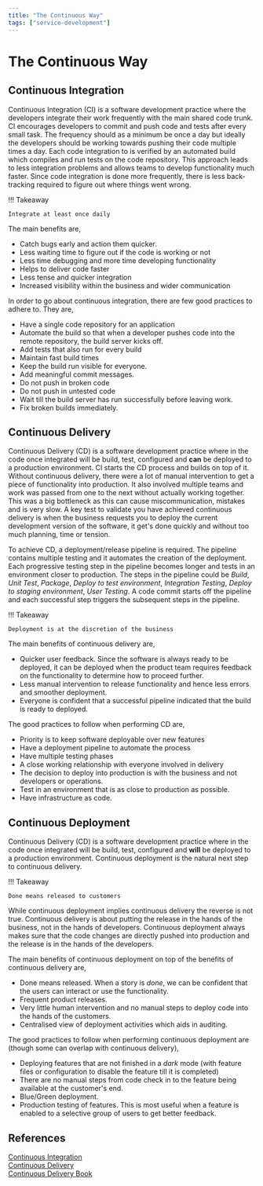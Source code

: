 ```yaml
---
title: "The Continuous Way"
tags: ["service-development"]
---
```



# The Continuous Way

## Continuous Integration

Continuous Integration (CI) is a software development practice where the developers integrate their work frequently with the main shared code trunk. CI encourages developers to commit and push code and tests after every small task. The frequency should as a minimum be once a day but ideally the developers should be working towards pushing their code multiple times a day. Each code integration to is verified by an automated build which compiles and run tests on the code repository. This approach leads to less integration problems and allows teams to develop functionality much faster. Since code integration is done more frequently, there is less back-tracking required to figure out where things went wrong.

!!! Takeaway

    Integrate at least once daily

The main benefits are,

* Catch bugs early and action them quicker.
* Less waiting time to figure out if the code is working or not
* Less time debugging and more time developing functionality
* Helps to deliver code faster
* Less tense and quicker integration
* Increased visibility within the business and wider communication

In order to go about continuous integration, there are few good practices to adhere to. They are,

* Have a single code repository for an application
* Automate the build so that when a developer pushes code into the remote repository, the build server kicks off.
* Add tests that also run for every build
* Maintain fast build times
* Keep the build run visible for everyone.
* Add meaningful commit messages.
* Do not push in broken code
* Do not push in untested code
* Wait till the build server has run successfully before leaving work.
* Fix broken builds immediately.

## Continuous Delivery

Continuous Delivery (CD) is a software development practice where in the code once integrated will be build, test, configured and **can** be deployed to a production environment. CI starts the CD process and builds on top of it. Without continuous delivery, there were a lot of manual intervention to get a piece of functionality into production. It also involved multiple teams and work was passed from one to the next without actually working together. This was a big bottleneck as this can cause miscommunication, mistakes and is very slow. A key test to validate you have achieved continuous delivery is when the business requests you to deploy the current development version of the software, it get's done quickly and without too much planning, time or tension.

To achieve CD, a deployment/release pipeline is required. The pipeline contains multiple testing and it automates the creation of the deployment. Each progressive testing step in the pipeline becomes longer and tests in an environment closer to production. The steps in the pipeline could be *Build*, *Unit Test*, *Package*, *Deploy to test environment*, *Integration Testing*, *Deploy to staging environment*, *User Testing*. A code commit starts off the pipeline and each successful step triggers the subsequent steps in the pipeline.

!!! Takeaway

    Deployment is at the discretion of the business

The main benefits of continuous delivery are,

* Quicker user feedback. Since the software is always ready to be deployed, it can be deployed when the product team requires feedback on the functionality to determine how to proceed further.
* Less manual intervention to release functionality and hence less errors and smoother deployment.
* Everyone is confident that a successful pipeline indicated that the build is ready to deployed.

The good practices to follow when performing CD are,

* Priority is to keep software deployable over new features
* Have a deployment pipeline to automate the process
* Have multiple testing phases
* A close working relationship with everyone involved in delivery
* The decision to deploy into production is with the business and not developers or operations.
* Test in an environment that is as close to production as possible.
* Have infrastructure as code.

## Continuous Deployment

Continuous Delivery (CD) is a software development practice where in the code once integrated will be build, test, configured and **will** be deployed to a production environment. Continuous deployment is the natural next step to continuous delivery.

!!! Takeaway

    Done means released to customers

While continuous deployment implies continuous delivery the reverse is not true. Continuous delivery is about putting the release in the hands of the business, not in the hands of developers. Continuous deployment always makes sure that the code changes are directly pushed into production and the release is in the hands of the developers.

The main benefits of continuous deployment on top of the benefits of continuous delivery are,

* Done means released. When a story is *done*, we can be confident that the users can interact or use the functionality.
* Frequent product releases.
* Very little human intervention and no manual steps to deploy code into the hands of the customers.
* Centralised view of deployment activities which aids in auditing.

The good practices to follow when performing continuous deployment are (though some can overlap with continuous delivery),

* Deploying features that are not finished in a *dark* mode (with feature files or configuration to disable the feature till it is completed)
* There are no manual steps from code check in to the feature being available at the customer's end.
* Blue/Green deployment.
* Production testing of features. This is most useful when a feature is enabled to a selective group of users to get better feedback.

## References

[Continuous Integration](https://www.martinfowler.com/articles/continuousIntegration.html)  
[Continuous Delivery](https://martinfowler.com/bliki/ContinuousDelivery.html)  
[Continuous Delivery Book](https://www.amazon.co.uk/Continuous-Delivery-Deployment-Automation-Addison-Wesley-ebook/dp/B003YMNVC0)  